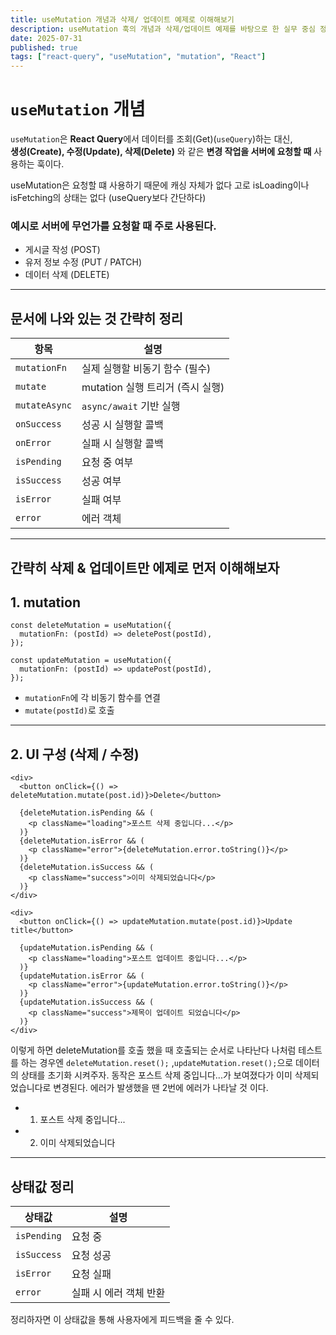 ```yaml
---
title: useMutation 개념과 삭제/ 업데이트 예제로 이해해보기
description: useMutation 훅의 개념과 삭제/업데이트 예제를 바탕으로 한 실무 중심 정리
date: 2025-07-31
published: true
tags: ["react-query", "useMutation", "mutation", "React"]
---
```


# `useMutation` 개념

`useMutation`은 **React Query**에서 데이터를 조회(Get)(`useQuery`)하는 대신,  
**생성(Create), 수정(Update), 삭제(Delete)** 와 같은 **변경 작업을 서버에 요청할 때** 사용하는 훅이다.

useMutation은 요청할 떄 사용하기 때문에 캐싱 자체가 없다 고로 isLoading이나 isFetching의 상태는 없다 (useQuery보다 간단하다)

### 예시로 서버에 무언가를 요청할 때 주로 사용된다.

- 게시글 작성 (POST)
- 유저 정보 수정 (PUT / PATCH)
- 데이터 삭제 (DELETE)

---

## 문서에 나와 있는 것 간략히 정리

| 항목          | 설명                             |
| ------------- | -------------------------------- |
| `mutationFn`  | 실제 실행할 비동기 함수 (필수)   |
| `mutate`      | mutation 실행 트리거 (즉시 실행) |
| `mutateAsync` | `async/await` 기반 실행          |
| `onSuccess`   | 성공 시 실행할 콜백              |
| `onError`     | 실패 시 실행할 콜백              |
| `isPending`   | 요청 중 여부                     |
| `isSuccess`   | 성공 여부                        |
| `isError`     | 실패 여부                        |
| `error`       | 에러 객체                        |

---

## 간략히 삭제 & 업데이트만 에제로 먼저 이해해보자

## 1. mutation

```tsx
const deleteMutation = useMutation({
  mutationFn: (postId) => deletePost(postId),
});

const updateMutation = useMutation({
  mutationFn: (postId) => updatePost(postId),
});
```

- `mutationFn`에 각 비동기 함수를 연결
- `mutate(postId)`로 호출

---

## 2. UI 구성 (삭제 / 수정)

```tsx
<div>
  <button onClick={() => deleteMutation.mutate(post.id)}>Delete</button>

  {deleteMutation.isPending && (
    <p className="loading">포스트 삭제 중입니다...</p>
  )}
  {deleteMutation.isError && (
    <p className="error">{deleteMutation.error.toString()}</p>
  )}
  {deleteMutation.isSuccess && (
    <p className="success">이미 삭제되었습니다</p>
  )}
</div>

<div>
  <button onClick={() => updateMutation.mutate(post.id)}>Update title</button>

  {updateMutation.isPending && (
    <p className="loading">포스트 업데이트 중입니다...</p>
  )}
  {updateMutation.isError && (
    <p className="error">{updateMutation.error.toString()}</p>
  )}
  {updateMutation.isSuccess && (
    <p className="success">제목이 업데이트 되었습니다</p>
  )}
</div>
```

이렇게 하면 deleteMutation를 호출 했을 때 호출되는 순서로 나타난다
나처럼 테스트를 하는 경우엔 `deleteMutation.reset();` ,`updateMutation.reset();`으로 데이터의 상태를 초기화 시켜주자.
동작은 포스트 삭제 중입니다...가 보여졌다가 이미 삭제되었습니다로 변경된다.
에러가 발생했을 땐 2번에 에러가 나타날 것 이다.

- 1.  포스트 삭제 중입니다...
- 2. 이미 삭제되었습니다

---

## 상태값 정리

| 상태값      | 설명                   |
| ----------- | ---------------------- |
| `isPending` | 요청 중                |
| `isSuccess` | 요청 성공              |
| `isError`   | 요청 실패              |
| `error`     | 실패 시 에러 객체 반환 |

정리하자면 이 상태값을 통해 사용자에게 피드백을 줄 수 있다.
